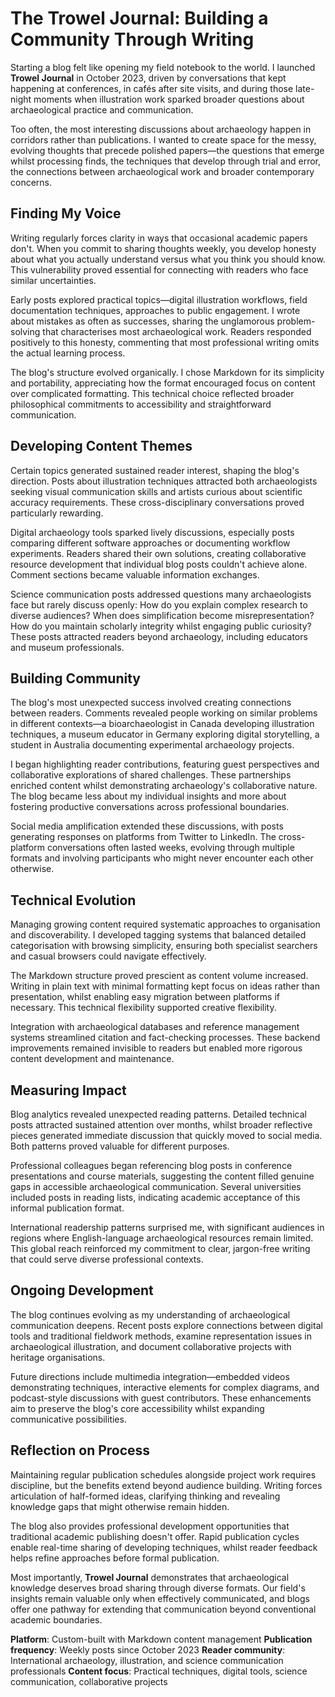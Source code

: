 
# The Trowel Journal: Building a Community Through Writing

Starting a blog felt like opening my field notebook to the world. I launched **Trowel Journal** in October 2023, driven by conversations that kept happening at conferences, in cafés after site visits, and during those late-night moments when illustration work sparked broader questions about archaeological practice and communication.

Too often, the most interesting discussions about archaeology happen in corridors rather than publications. I wanted to create space for the messy, evolving thoughts that precede polished papers—the questions that emerge whilst processing finds, the techniques that develop through trial and error, the connections between archaeological work and broader contemporary concerns.

## Finding My Voice

Writing regularly forces clarity in ways that occasional academic papers don't. When you commit to sharing thoughts weekly, you develop honesty about what you actually understand versus what you think you should know. This vulnerability proved essential for connecting with readers who face similar uncertainties.

Early posts explored practical topics—digital illustration workflows, field documentation techniques, approaches to public engagement. I wrote about mistakes as often as successes, sharing the unglamorous problem-solving that characterises most archaeological work. Readers responded positively to this honesty, commenting that most professional writing omits the actual learning process.

The blog's structure evolved organically. I chose Markdown for its simplicity and portability, appreciating how the format encouraged focus on content over complicated formatting. This technical choice reflected broader philosophical commitments to accessibility and straightforward communication.

## Developing Content Themes

Certain topics generated sustained reader interest, shaping the blog's direction. Posts about illustration techniques attracted both archaeologists seeking visual communication skills and artists curious about scientific accuracy requirements. These cross-disciplinary conversations proved particularly rewarding.

Digital archaeology tools sparked lively discussions, especially posts comparing different software approaches or documenting workflow experiments. Readers shared their own solutions, creating collaborative resource development that individual blog posts couldn't achieve alone. Comment sections became valuable information exchanges.

Science communication posts addressed questions many archaeologists face but rarely discuss openly: How do you explain complex research to diverse audiences? When does simplification become misrepresentation? How do you maintain scholarly integrity whilst engaging public curiosity? These posts attracted readers beyond archaeology, including educators and museum professionals.

## Building Community

The blog's most unexpected success involved creating connections between readers. Comments revealed people working on similar problems in different contexts—a bioarchaeologist in Canada developing illustration techniques, a museum educator in Germany exploring digital storytelling, a student in Australia documenting experimental archaeology projects.

I began highlighting reader contributions, featuring guest perspectives and collaborative explorations of shared challenges. These partnerships enriched content whilst demonstrating archaeology's collaborative nature. The blog became less about my individual insights and more about fostering productive conversations across professional boundaries.

Social media amplification extended these discussions, with posts generating responses on platforms from Twitter to LinkedIn. The cross-platform conversations often lasted weeks, evolving through multiple formats and involving participants who might never encounter each other otherwise.

## Technical Evolution

Managing growing content required systematic approaches to organisation and discoverability. I developed tagging systems that balanced detailed categorisation with browsing simplicity, ensuring both specialist searchers and casual browsers could navigate effectively.

The Markdown structure proved prescient as content volume increased. Writing in plain text with minimal formatting kept focus on ideas rather than presentation, whilst enabling easy migration between platforms if necessary. This technical flexibility supported creative flexibility.

Integration with archaeological databases and reference management systems streamlined citation and fact-checking processes. These backend improvements remained invisible to readers but enabled more rigorous content development and maintenance.

## Measuring Impact

Blog analytics revealed unexpected reading patterns. Detailed technical posts attracted sustained attention over months, whilst broader reflective pieces generated immediate discussion that quickly moved to social media. Both patterns proved valuable for different purposes.

Professional colleagues began referencing blog posts in conference presentations and course materials, suggesting the content filled genuine gaps in accessible archaeological communication. Several universities included posts in reading lists, indicating academic acceptance of this informal publication format.

International readership patterns surprised me, with significant audiences in regions where English-language archaeological resources remain limited. This global reach reinforced my commitment to clear, jargon-free writing that could serve diverse professional contexts.

## Ongoing Development

The blog continues evolving as my understanding of archaeological communication deepens. Recent posts explore connections between digital tools and traditional fieldwork methods, examine representation issues in archaeological illustration, and document collaborative projects with heritage organisations.

Future directions include multimedia integration—embedded videos demonstrating techniques, interactive elements for complex diagrams, and podcast-style discussions with guest contributors. These enhancements aim to preserve the blog's core accessibility whilst expanding communicative possibilities.

## Reflection on Process

Maintaining regular publication schedules alongside project work requires discipline, but the benefits extend beyond audience building. Writing forces articulation of half-formed ideas, clarifying thinking and revealing knowledge gaps that might otherwise remain hidden.

The blog also provides professional development opportunities that traditional academic publishing doesn't offer. Rapid publication cycles enable real-time sharing of developing techniques, whilst reader feedback helps refine approaches before formal publication.

Most importantly, **Trowel Journal** demonstrates that archaeological knowledge deserves broad sharing through diverse formats. Our field's insights remain valuable only when effectively communicated, and blogs offer one pathway for extending that communication beyond conventional academic boundaries.

**Platform**: Custom-built with Markdown content management
**Publication frequency**: Weekly posts since October 2023
**Reader community**: International archaeology, illustration, and science communication professionals
**Content focus**: Practical techniques, digital tools, science communication, collaborative projects
